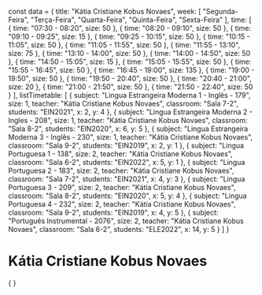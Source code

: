 const data = {
  title: "Kátia Cristiane Kobus Novaes",
  week: [
    "Segunda-Feira",
    "Terça-Feira",
    "Quarta-Feira",
    "Quinta-Feira",
    "Sexta-Feira"
  ],
  time: [
    {
      time: "07:30 - 08:20",
      size: 50
    },
    {
      time: "08:20 - 09:10",
      size: 50
    },
    {
      time: "09:10 - 09:25",
      size: 15
    },
    {
      time: "09:25 - 10:15",
      size: 50
    },
    {
      time: "10:15 - 11:05",
      size: 50
    },
    {
      time: "11:05 - 11:55",
      size: 50
    },
    {
      time: "11:55 - 13:10",
      size: 75
    },
    {
      time: "13:10 - 14:00",
      size: 50
    },
    {
      time: "14:00 - 14:50",
      size: 50
    },
    {
      time: "14:50 - 15:05",
      size: 15
    },
    {
      time: "15:05 - 15:55",
      size: 50
    },
    {
      time: "15:55 - 16:45",
      size: 50
    },
    {
      time: "16:45 - 19:00",
      size: 135
    },
    {
      time: "19:00 - 19:50",
      size: 50
    },
    {
      time: "19:50 - 20:40",
      size: 50
    },
    {
      time: "20:40 - 21:00",
      size: 20
    },
    {
      time: "21:00 - 21:50",
      size: 50
    },
    {
      time: "21:50 - 22:40",
      size: 50
    }
  ],
  listTimetable: [
    {
      subject: "Lingua Estrangeira Moderna 1 - Inglês - 179",
      size: 1,
      teacher: "Kátia Cristiane Kobus Novaes",
      classroom: "Sala 7-2",
      students: "EIN2021",
      x: 2,
      y: 4
    },
    {
      subject: "Lingua Estrangeira Moderna 2 - Ingles - 208",
      size: 1,
      teacher: "Kátia Cristiane Kobus Novaes",
      classroom: "Sala 8-2",
      students: "EIN2020",
      x: 6,
      y: 5
    },
    {
      subject: "Lingua Estrangeira Moderna 3 - Inglês - 230",
      size: 1,
      teacher: "Kátia Cristiane Kobus Novaes",
      classroom: "Sala 9-2",
      students: "EIN2019",
      x: 2,
      y: 1
    },
    {
      subject: "Lingua Portuguesa 1 - 138",
      size: 2,
      teacher: "Kátia Cristiane Kobus Novaes",
      classroom: "Sala 6-2",
      students: "EIN2022",
      x: 5,
      y: 1
    },
    {
      subject: "Lingua Portuguesa 2 - 183",
      size: 2,
      teacher: "Kátia Cristiane Kobus Novaes",
      classroom: "Sala 7-2",
      students: "EIN2021",
      x: 4,
      y: 3
    },
    {
      subject: "Lingua Portuguesa 3 - 209",
      size: 2,
      teacher: "Kátia Cristiane Kobus Novaes",
      classroom: "Sala 8-2",
      students: "EIN2020",
      x: 5,
      y: 4
    },
    {
      subject: "Lingua Portuguesa 4 - 232",
      size: 2,
      teacher: "Kátia Cristiane Kobus Novaes",
      classroom: "Sala 9-2",
      students: "EIN2019",
      x: 4,
      y: 5
    },
    {
      subject: "Português Instrumental - 2076",
      size: 2,
      teacher: "Kátia Cristiane Kobus Novaes",
      classroom: "Sala 6-2",
      students: "ELE2022",
      x: 14,
      y: 5
    }
  ]
}

# Kátia Cristiane Kobus Novaes

<div>
    {
        <Grid
            title={data.title}
            weekDays={data.week}
            time={data.time}
            listClasses={data.listTimetable}
        />
    }
</div>